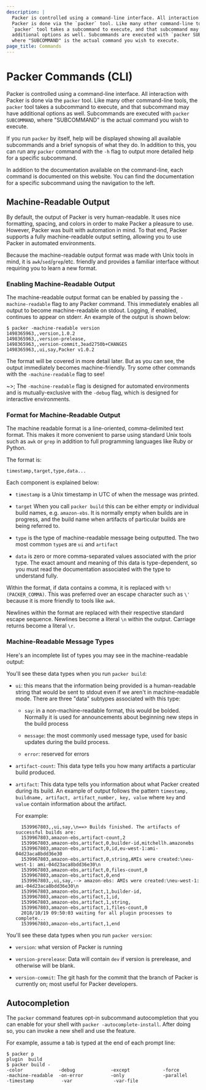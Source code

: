 ```yaml
---
description: |
  Packer is controlled using a command-line interface. All interaction with
  Packer is done via the `packer` tool. Like many other command-line tools, the
  `packer` tool takes a subcommand to execute, and that subcommand may have
  additional options as well. Subcommands are executed with `packer SUBCOMMAND`,
  where "SUBCOMMAND" is the actual command you wish to execute.
page_title: Commands
---
```


# Packer Commands (CLI)

Packer is controlled using a command-line interface. All interaction with
Packer is done via the `packer` tool. Like many other command-line tools, the
`packer` tool takes a subcommand to execute, and that subcommand may have
additional options as well. Subcommands are executed with `packer SUBCOMMAND`,
where "SUBCOMMAND" is the actual command you wish to execute.

If you run `packer` by itself, help will be displayed showing all available
subcommands and a brief synopsis of what they do. In addition to this, you can
run any `packer` command with the `-h` flag to output more detailed help for a
specific subcommand.

In addition to the documentation available on the command-line, each command is
documented on this website. You can find the documentation for a specific
subcommand using the navigation to the left.

## Machine-Readable Output

By default, the output of Packer is very human-readable. It uses nice
formatting, spacing, and colors in order to make Packer a pleasure to use.
However, Packer was built with automation in mind. To that end, Packer supports
a fully machine-readable output setting, allowing you to use Packer in
automated environments.

Because the machine-readable output format was made with Unix tools in mind, it
is `awk`/`sed`/`grep`/etc. friendly and provides a familiar interface without
requiring you to learn a new format.

### Enabling Machine-Readable Output

The machine-readable output format can be enabled by passing the
`-machine-readable` flag to any Packer command. This immediately enables all
output to become machine-readable on stdout. Logging, if enabled, continues to
appear on stderr. An example of the output is shown below:

```shell-session
$ packer -machine-readable version
1498365963,,version,1.0.2
1498365963,,version-prelease,
1498365963,,version-commit,3ead2750b+CHANGES
1498365963,,ui,say,Packer v1.0.2
```

The format will be covered in more detail later. But as you can see, the output
immediately becomes machine-friendly. Try some other commands with the
`-machine-readable` flag to see!

~>; The `-machine-readable` flag is designed for automated environments and
is mutually-exclusive with the `-debug` flag, which is designed for interactive
environments.

### Format for Machine-Readable Output

The machine readable format is a line-oriented, comma-delimited text format.
This makes it more convenient to parse using standard Unix tools such as `awk`
or `grep` in addition to full programming languages like Ruby or Python.

The format is:

```text
timestamp,target,type,data...
```

Each component is explained below:

- `timestamp` is a Unix timestamp in UTC of when the message was printed.

- `target` When you call `packer build` this can be either empty or
  individual build names, e.g. `amazon-ebs`. It is normally empty when builds
  are in progress, and the build name when artifacts of particular builds are
  being referred to.

- `type` is the type of machine-readable message being outputted. The two
  most common `type`s are `ui` and `artifact`

- `data` is zero or more comma-separated values associated with the prior
  type. The exact amount and meaning of this data is type-dependent, so you
  must read the documentation associated with the type to understand fully.

Within the format, if data contains a comma, it is replaced with
`%!(PACKER_COMMA)`. This was preferred over an escape character such as `\'`
because it is more friendly to tools like `awk`.

Newlines within the format are replaced with their respective standard escape
sequence. Newlines become a literal `\n` within the output. Carriage returns
become a literal `\r`.

### Machine-Readable Message Types

Here's an incomplete list of types you may see in the machine-readable output:

You'll see these data types when you run `packer build`:

- `ui`: this means that the information being provided is a human-readable
  string that would be sent to stdout even if we aren't in machine-readable
  mode. There are three "data" subtypes associated with this type:

  - `say`: in a non-machine-readable format, this would be bolded. Normally
    it is used for announcements about beginning new steps in the build
    process

  - `message`: the most commonly used message type, used for basic updates
    during the build process.

  - `error`: reserved for errors

- `artifact-count`: This data type tells you how many artifacts a particular
  build produced.

- `artifact`: This data type tells you information about what Packer created
  during its build. An example of output follows the pattern
  `timestamp, buildname, artifact, artifact_number, key, value` where `key`
  and `value` contain information about the artifact.

  For example:

  ```text
    1539967803,,ui,say,\n==> Builds finished. The artifacts of successful builds are:
    1539967803,amazon-ebs,artifact-count,2
    1539967803,amazon-ebs,artifact,0,builder-id,mitchellh.amazonebs
    1539967803,amazon-ebs,artifact,0,id,eu-west-1:ami-04d23aca8bdd36e30
    1539967803,amazon-ebs,artifact,0,string,AMIs were created:\neu-west-1: ami-04d23aca8bdd36e30\n
    1539967803,amazon-ebs,artifact,0,files-count,0
    1539967803,amazon-ebs,artifact,0,end
    1539967803,,ui,say,--> amazon-ebs: AMIs were created:\neu-west-1: ami-04d23aca8bdd36e30\n
    1539967803,amazon-ebs,artifact,1,builder-id,
    1539967803,amazon-ebs,artifact,1,id,
    1539967803,amazon-ebs,artifact,1,string,
    1539967803,amazon-ebs,artifact,1,files-count,0
    2018/10/19 09:50:03 waiting for all plugin processes to complete...
    1539967803,amazon-ebs,artifact,1,end
  ```

You'll see these data types when you run `packer version`:

- `version`: what version of Packer is running

- `version-prerelease`: Data will contain `dev` if version is prerelease, and
  otherwise will be blank.

- `version-commit`: The git hash for the commit that the branch of Packer is
  currently on; most useful for Packer developers.

## Autocompletion

The `packer` command features opt-in subcommand autocompletion that you can
enable for your shell with `packer -autocomplete-install`. After doing so, you
can invoke a new shell and use the feature.

For example, assume a tab is typed at the end of each prompt line:

```shell-session
$ packer p
plugin  build
$ packer build -
-color             -debug             -except            -force             -machine-readable  -on-error          -only              -parallel          -timestamp          -var               -var-file
```
